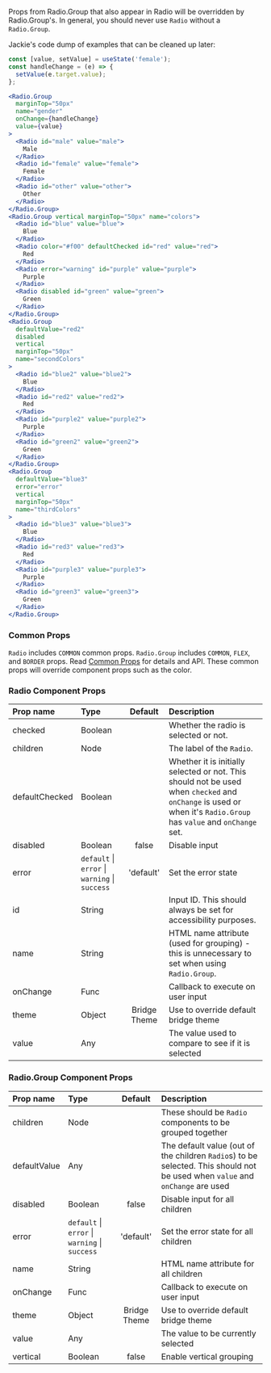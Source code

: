 

Props from Radio.Group that also appear in Radio will be overridden by Radio.Group's. In general, you should never use `Radio` without a `Radio.Group`.

Jackie's code dump of examples that can be cleaned up later:

```jsx
const [value, setValue] = useState('female');
const handleChange = (e) => {
  setValue(e.target.value);
};

<Radio.Group
  marginTop="50px"
  name="gender"
  onChange={handleChange}
  value={value}
>
  <Radio id="male" value="male">
    Male
  </Radio>
  <Radio id="female" value="female">
    Female
  </Radio>
  <Radio id="other" value="other">
    Other
  </Radio>
</Radio.Group>
<Radio.Group vertical marginTop="50px" name="colors">
  <Radio id="blue" value="blue">
    Blue
  </Radio>
  <Radio color="#f00" defaultChecked id="red" value="red">
    Red
  </Radio>
  <Radio error="warning" id="purple" value="purple">
    Purple
  </Radio>
  <Radio disabled id="green" value="green">
    Green
  </Radio>
</Radio.Group>
<Radio.Group
  defaultValue="red2"
  disabled
  vertical
  marginTop="50px"
  name="secondColors"
>
  <Radio id="blue2" value="blue2">
    Blue
  </Radio>
  <Radio id="red2" value="red2">
    Red
  </Radio>
  <Radio id="purple2" value="purple2">
    Purple
  </Radio>
  <Radio id="green2" value="green2">
    Green
  </Radio>
</Radio.Group>
<Radio.Group
  defaultValue="blue3"
  error="error"
  vertical
  marginTop="50px"
  name="thirdColors"
>
  <Radio id="blue3" value="blue3">
    Blue
  </Radio>
  <Radio id="red3" value="red3">
    Red
  </Radio>
  <Radio id="purple3" value="purple3">
    Purple
  </Radio>
  <Radio id="green3" value="green3">
    Green
  </Radio>
</Radio.Group>
```

### Common Props

`Radio` includes `COMMON` common props. `Radio.Group` includes `COMMON`, `FLEX`, and `BORDER` props. Read [Common Props](/components/common-props) for details and API. These common props will override component props such as the color.

### Radio Component Props

| Prop name      | Type                                                       |   Default    | Description                                                                                                                                                       |
| :------------- | :--------------------------------------------------------- | :----------: | :---------------------------------------------------------------------------------------------------------------------------------------------------------------- |
| checked        | Boolean                                                    |              | Whether the radio is selected or not.                                                                                                                             |
| children       | Node                                                       |              | The label of the `Radio`.                                                                                                                                         |
| defaultChecked | Boolean                                                    |              | Whether it is initially selected or not. This should not be used when `checked` and `onChange` is used or when it's `Radio.Group` has `value` and `onChange` set. |
| disabled       | Boolean                                                    |    false     | Disable input                                                                                                                                                     |
| error          | `default` &#124; `error` &#124; `warning` &#124; `success` |  'default'   | Set the error state                                                                                                                                               |
| id             | String                                                     |              | Input ID. This should always be set for accessibility purposes.                                                                                                   |
| name           | String                                                     |              | HTML name attribute (used for grouping) - this is unnecessary to set when using `Radio.Group`.                                                                    |
| onChange       | Func                                                       |              | Callback to execute on user input                                                                                                                                 |
| theme          | Object                                                     | Bridge Theme | Use to override default bridge theme                                                                                                                              |
| value          | Any                                                        |              | The value used to compare to see if it is selected                                                                                                                |

### Radio.Group Component Props

| Prop name    | Type                                                       |   Default    | Description                                                                                                                   |
| :----------- | :--------------------------------------------------------- | :----------: | :---------------------------------------------------------------------------------------------------------------------------- |
| children     | Node                                                       |              | These should be `Radio` components to be grouped together                                                                     |
| defaultValue | Any                                                        |              | The default value (out of the children `Radio`s) to be selected. This should not be used when `value` and `onChange` are used |
| disabled     | Boolean                                                    |    false     | Disable input for all children                                                                                                |
| error        | `default` &#124; `error` &#124; `warning` &#124; `success` |  'default'   | Set the error state for all children                                                                                          |
| name         | String                                                     |              | HTML name attribute for all children                                                                                          |
| onChange     | Func                                                       |              | Callback to execute on user input                                                                                             |
| theme        | Object                                                     | Bridge Theme | Use to override default bridge theme                                                                                          |
| value        | Any                                                        |              | The value to be currently selected                                                                                            |
| vertical     | Boolean                                                    |    false     | Enable vertical grouping                                                                                                      |
